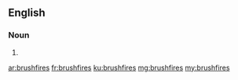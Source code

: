 ==English==

===Noun===
{{head|en|noun plural form}}

# {{plural of|brushfire|lang=en}}

[[ar:brushfires]]
[[fr:brushfires]]
[[ku:brushfires]]
[[mg:brushfires]]
[[my:brushfires]]